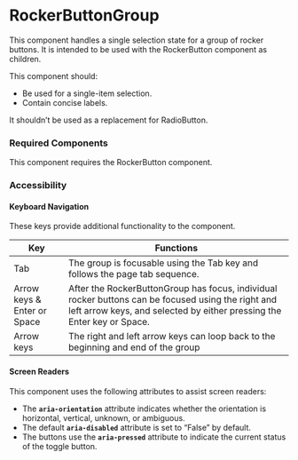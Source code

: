 
<Meta title="Components/RockerButtonGroup/RockerButtonGroup" />

# RockerButtonGroup

This component handles a single selection state for a group of rocker buttons. It is intended to be used with the RockerButton component as children.

This component should:
- Be used for a single-item selection.
- Contain concise labels.

It shouldn’t be used as a replacement for RadioButton.

### Required Components

This component requires the RockerButton component.

### Accessibility

#### Keyboard Navigation

These keys provide additional functionality to the component. 

| Key | Functions |
| ---- | ---- |
| Tab | The group is focusable using the Tab key and follows the page tab sequence. |
| Arrow keys & Enter or Space| After the RockerButtonGroup has focus, individual rocker buttons can be focused using the right and left arrow keys, and selected by either pressing the Enter key or Space. |
| Arrow keys | The right and left arrow keys can loop back to the beginning and end of the group |

#### Screen Readers

This component uses the following attributes to assist screen readers:
- The **`aria-orientation`** attribute indicates whether the orientation is horizontal, vertical, unknown, or ambiguous. 
- The default **`aria-disabled`** attribute is set to “False” by default. 
- The buttons use the **`aria-pressed`** attribute to indicate the current status of the toggle button.
